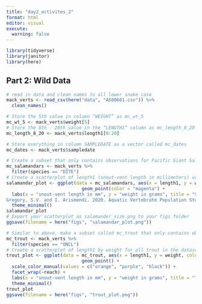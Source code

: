 ```yaml
---
title: "day2_activites_2"
format: html
editor: visual
execute: 
  warning: false
---
```


```r
library(tidyverse)
library(janitor)
library(here)
```

## Part 2: Wild Data

```r
# read in data and clean names to all lower snake case
mack_verts <- read_csv(here("data", "AS00601.csv")) %>% 
  clean_names()
```

```r
# Store the 5th value in column “WEIGHT” as mc_wt_5
mc_wt_5 <- mack_verts$weight[5]
# Store the 8th - 20th value in the “LENGTH1” column as mc_length_8_20
mc_length_8_20 <- mack_verts$length1[8:20]

```

```r
# Store everything in column SAMPLEDATE as a vector called mc_dates
mc_dates <- mack_verts$sampledate

```

```r
# Create a subset that only contains observations for Pacific Giant Salamanders (species Dicamptodon tenebrosus, stored in species as DITE). Store the subset as mc_salamanders. 
mc_salamandars <- mack_verts %>% 
  filter(species == "DITE")
# Create a scatterplot of length1 (snout-vent length in millimeters) versus weight (grams) for all salamanders in the subset you created above, mc_salamanders. Update axis labels, title, subtitle, and add a caption with the data source. Customize point color and size, possibly opacity, and theme.
salamandar_plot <- ggplot(data = mc_salamandars, aes(x = length1, y = weight)) +
                            geom_point(color = "magenta") + 
  labs(x = "snout-vent length in mm", y = "weight in grams", title = "Salamandar snout vent length and weight relationship", caption = "	
Gregory, S.V. and I. Arismendi. 2020. Aquatic Vertebrate Population Study in Mack Creek, Andrews Experimental Forest, 1987 to present ver 14. Environmental Data Initiative. https://doi.org/10.6073/pasta/7c78d662e847cdbe33584add8f809165 (Accessed 2023-08-15).") +
  theme_minimal()
salamandar_plot
# Export your scatterplot as salamander_size.png to your figs folder
ggsave(filename = here("figs", "salamandar_plot.png"))

```

```r
# Similar to above, make a subset called mc_trout that only contains observations for cutthroat trout (species “ONCL”)
mc_trout <- mack_verts %>% 
  filter(species == "ONCL")
# Create a scatterplot of length1 by weight for all trout in the dataset, Customize so that the point color depends on reach, Customize your color scheme (e.g. scale_color_manual()), Facet your plot by creek reach (facet_wrap(~...))
trout_plot <- ggplot(data = mc_trout, aes(x = length1, y = weight, color = reach)) +
                            geom_point() + 
  scale_color_manual(values = c("orange", "purple", "black")) +
  facet_wrap(~reach) +
  labs(x = "snout-vent length in mm", y = "weight in grams", title = "Trout snout vent length and weight relationship") +
  theme_minimal()
trout_plot
ggsave(filename = here("figs", "trout_plot.png"))
```
